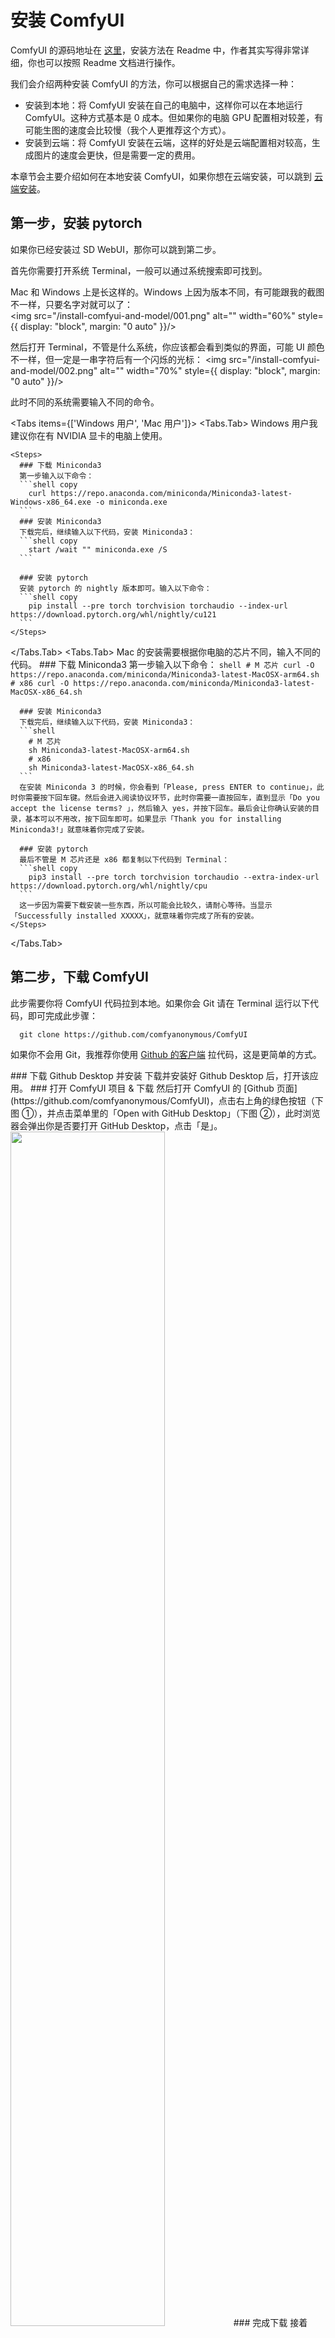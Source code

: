 
# 安装 ComfyUI

ComfyUI 的源码地址在 [这里](https://github.com/comfyanonymous/ComfyUI)，安装方法在 Readme 中，作者其实写得非常详细，你也可以按照 Readme 文档进行操作。

我们会介绍两种安装 ComfyUI 的方法，你可以根据自己的需求选择一种：
* 安装到本地：将 ComfyUI 安装在自己的电脑中，这样你可以在本地运行 ComfyUI。这种方式基本是 0 成本。但如果你的电脑 GPU 配置相对较差，有可能生图的速度会比较慢（我个人更推荐这个方式）。
* 安装到云端：将 ComfyUI 安装在云端，这样的好处是云端配置相对较高，生成图片的速度会更快，但是需要一定的费用。

本章节会主要介绍如何在本地安装 ComfyUI，如果你想在云端安装，可以跳到 [云端安装]()。


## 第一步，安装 pytorch
<Callout type="info">
  如果你已经安装过 SD WebUI，那你可以跳到第二步。
</Callout>

首先你需要打开系统 Terminal，一般可以通过系统搜索即可找到。

Mac 和 Windows 上是长这样的。Windows 上因为版本不同，有可能跟我的截图不一样，只要名字对就可以了：
<br/>
<PhotoProvider>
  <PhotoView src="/install-comfyui-and-model/001.png">
      <img src="/install-comfyui-and-model/001.png" alt="" width="60%" style={{ display: "block", margin: "0 auto" }}/>
  </PhotoView>
</PhotoProvider>

然后打开 Terminal，不管是什么系统，你应该都会看到类似的界面，可能 UI 颜色不一样，但一定是一串字符后有一个闪烁的光标：
<PhotoProvider>
  <PhotoView src="/install-comfyui-and-model/002.png">
      <img src="/install-comfyui-and-model/002.png" alt="" width="70%" style={{ display: "block", margin: "0 auto" }}/>
  </PhotoView>
</PhotoProvider>

此时不同的系统需要输入不同的命令。

<Tabs items={['Windows 用户', 'Mac 用户']}>
  <Tabs.Tab>
    Windows 用户我建议你在有 NVIDIA 显卡的电脑上使用。

    <Steps>
      ### 下载 Miniconda3
      第一步输入以下命令：
      ```shell copy
        curl https://repo.anaconda.com/miniconda/Miniconda3-latest-Windows-x86_64.exe -o miniconda.exe
      ```
      ### 安装 Miniconda3
      下载完后，继续输入以下代码，安装 Miniconda3：
      ```shell copy
        start /wait "" miniconda.exe /S
      ```

      ### 安装 pytorch
      安装 pytorch 的 nightly 版本即可。输入以下命令：
      ```shell copy
        pip install --pre torch torchvision torchaudio --index-url https://download.pytorch.org/whl/nightly/cu121
      ```
    </Steps>
  </Tabs.Tab>
  <Tabs.Tab>
    Mac 的安装需要根据你电脑的芯片不同，输入不同的代码。
    <Steps>
      ### 下载 Miniconda3
      第一步输入以下命令：
      ```shell
      # M 芯片
      curl -O https://repo.anaconda.com/miniconda/Miniconda3-latest-MacOSX-arm64.sh
      # x86
      curl -O https://repo.anaconda.com/miniconda/Miniconda3-latest-MacOSX-x86_64.sh
      ```
      
      ### 安装 Miniconda3
      下载完后，继续输入以下代码，安装 Miniconda3：
      ```shell
        # M 芯片
        sh Miniconda3-latest-MacOSX-arm64.sh
        # x86
        sh Miniconda3-latest-MacOSX-x86_64.sh
      ```
      在安装 Miniconda 3 的时候，你会看到「Please, press ENTER to continue」，此时你需要按下回车键。然后会进入阅读协议环节，此时你需要一直按回车，直到显示「Do you accept the license terms? 」，然后输入 yes，并按下回车。最后会让你确认安装的目录，基本可以不用改，按下回车即可。如果显示「Thank you for installing Miniconda3!」就意味着你完成了安装。

      ### 安装 pytorch
      最后不管是 M 芯片还是 x86 都复制以下代码到 Terminal：
      ```shell copy
        pip3 install --pre torch torchvision torchaudio --extra-index-url https://download.pytorch.org/whl/nightly/cpu
      ```
      这一步因为需要下载安装一些东西，所以可能会比较久，请耐心等待。当显示「Successfully installed XXXXX」，就意味着你完成了所有的安装。
    </Steps>

    
  </Tabs.Tab>
</Tabs>

<Subscribe />

## 第二步，下载  ComfyUI
此步需要你将 ComfyUI 代码拉到本地。如果你会 Git 请在 Terminal 运行以下代码，即可完成此步骤：
```shell copy
  git clone https://github.com/comfyanonymous/ComfyUI
```

如果你不会用 Git，我推荐你使用 [Github 的客户端](https://desktop.github.com/) 拉代码，这是更简单的方式。

<Steps>
  ### 下载 Github Desktop 并安装
  下载并安装好 Github Desktop 后，打开该应用。
  ### 打开 ComfyUI 项目 & 下载
  然后打开 ComfyUI 的 [Github 页面](https://github.com/comfyanonymous/ComfyUI)，点击右上角的绿色按钮（下图 ①），并点击菜单里的「Open with GitHub Desktop」（下图 ②），此时浏览器会弹出你是否要打开 GitHub Desktop，点击「是」。
  <PhotoProvider>
    <PhotoView src="/install-comfyui-and-model/003.png">
        <img src="/install-comfyui-and-model/003.png" alt="" width="70%" style={{ display: "block", margin: "0 auto" }}/>
    </PhotoView>
  </PhotoProvider>
  ### 完成下载
  接着 GitHub Desktop 会让你选择一个保存位置，你可以按需调整，然后点击确定。Github Desktop 会同步云端的代码到本地，如果你看到下方这样的界面，这就意味着你已经完成了代码同步。
  <PhotoProvider>
    <PhotoView src="/install-comfyui-and-model/004.png">
        <img src="/install-comfyui-and-model/004.png" alt="" width="70%" style={{ display: "block", margin: "0 auto" }}/>
    </PhotoView>
  </PhotoProvider>
</Steps>

## 第三步，安装依赖
下载好代码后，需要安装依赖。有两种方法安装依赖。

<Tabs items={['VS Code 方法（推荐）', 'Terminal 方法']}>
  <Tabs.Tab>
    如果你安装过 [Visual Studio Code](https://code.visualstudio.com/)，那你只需要：
    <Steps>
      ### 打开项目文件夹
      在 Github Desktop 上点击「Open in Visual Studio Code」按钮。此时 VS Code 会打开。
      ### 打开 VS Code Terminal
      接着你需要点击 VS Code 右上角的第二个 icon，然后你会在软件底部看到一个类似你之前在 Terminal 里看到的命令输入界面。
      <PhotoProvider>
        <PhotoView src="/install-comfyui-and-model/005.png">
            <img src="/install-comfyui-and-model/005.png" alt="" width="70%" style={{ display: "block", margin: "0 auto" }}/>
        </PhotoView>
      </PhotoProvider>
      ### 输入命令
      最后一步你需要在底部 Terminal 输入以下命令，并点击回车：
      ```shell
      # 如果遇到网络问题看后面的 Q&A
      pip install -r requirements.txt
      ```
      <Callout type="warning" emoji="⚠️">
        你有可能会遇到如 pip 安装的报错，那此时你可以尝试下 pip3：
        ```shell copy
        pip3 install -r requirements.txt
        ```
      </Callout>
    </Steps>
  </Tabs.Tab>
  <Tabs.Tab>
    如果你没有安装 VS Code 也不想安装，那你可以实用 Terminal 安装这些依赖。你只需要按照以下步骤进行：
    <Steps>
      ### 打开项目文件夹
      在 Github Desktop 上点击「Show in Finder」按钮，如果是 Win 则是「Show in Explorer」按钮。
      ### 找到项目文件夹的路径
      此时 Finder 会打开 ComfyUI 的文件夹，你需要在空白处点击右键，然后点击 Get Info（或者是类似「文件夹信息」之类的按钮）。然后你会在新的窗口看到此文件夹的位置信息，类似下图所示。Win 的用户可以直接在文件夹的导航处看到这个位置信息。框选并复制这串个信息。你复制的信息应该是一些斜杠加字符，比如我的是这样的：/Users/jimmywang/Documents/GitHub
      <PhotoProvider>
        <PhotoView src="/install-comfyui-and-model/006.png">
            <img src="/install-comfyui-and-model/006.png" alt="" width="40%" style={{ display: "block", margin: "0 auto" }}/>
        </PhotoView>
      </PhotoProvider>
      ### cd 到项目文件夹
      打开 Terminal 输入 cd，然后空格，接着黏贴上一步复制好的代码。然后需要注意，此时你还需要在最后补上 ComfyUI 然后按下回车。以我为例的话，最后你要输入的大概是这样的（**注意不要复制我的代码，你的文件夹位置应该跟我不一样，我只是示意**）：
      ```shell
      cd /Users/jimmywang/Documents/GitHub/ComfyUI
      ```
      如果顺利的话，会是这样：
      <PhotoProvider>
        <PhotoView src="/install-comfyui-and-model/007.png">
            <img src="/install-comfyui-and-model/007.png" alt="" width="70%" style={{ display: "block", margin: "0 auto" }}/>
        </PhotoView>
      </PhotoProvider>
      ### 输入命令
      最后一步你需要在那里输入以下代码，并点击回车：
      ```shell
      # 如果遇到网络问题看后面的 Q&A
      pip install -r requirements.txt
      ```
      <Callout type="warning" emoji="⚠️">
        你有可能会遇到如 pip 安装的报错，那此时你可以尝试下 pip3：
        ```shell copy
        pip3 install -r requirements.txt
        ```
      </Callout>
    </Steps>
  </Tabs.Tab>
</Tabs>

不管使用哪种方法，你应该都会在最后看到「Successfully installed XXXXX」这就意味着你完成了安装。另外如果你遇到其他问题，可以查看本章最后的 Q&A。

## 第四步，启动服务

不管你在上一步是用 VS Code 运行，还是在 Terminal 里运行，你都可以继续输入以下代码：

```shell copy
  python main.py
```
<Callout type="warning" emoji="⚠️">
  这一步，如果你想让 ComfyUI 运行得更快，可以输入以下代码：

  ```shell copy
    python main.py --force-fp16
  ```
  
  另外，如果你遇到类似上一步的报错问题，可以尝试用 python3：
  ```shell copy
    python3 main.py
  ``` 
</Callout>

当你看到「To see the GUI go to: http://127.0.0.1:8188」，
就意味着你已经完成了 ComfyUI 的安装，并成功运行。此时你只需要在浏览器里复制黏贴下方地址即可：

```shell copy
  http://127.0.0.1:8188/ 
```
你应该能看到以下界面。恭喜你，ComfyUI 已经安装好了。但此时还没法运行 Stable DIffusion 生图。你还需要下载关键的模型，在下一章我会教大家如何下载并安装所需的模型。
<br/>
<PhotoProvider>
  <PhotoView src="/install-comfyui-and-model/008.png">
      <img src="/install-comfyui-and-model/008.png" alt="" width="80%" style={{ display: "block", margin: "0 auto" }}/>
  </PhotoView>
</PhotoProvider>

## Q&A

**Q: 终端显示某个模块下载失败，或无法下载该怎么办？**

这是因为网络没有做到终端 FanQiang，终端 FanQiang 需要配置好代理。
```shell
# 具体端口要根据自己的 FanQiang 服务来看，最好把这个配置到默认的终端启动项里边
export https_proxy=http://127.0.0.1:7890 http_proxy=http://127.0.0.1:7890 all_proxy=socks5://127.0.0.1:7890
```
**Q: 终端显示 ERROR: Could not find a version that satisfies the requirement pyyaml (from versions: none) 该如何处理？**
> 此问题来自 Discord 用户 Lulu。

这是因为缺少 pyyaml，你可以运行：
```shell
 pip install pyyaml
 ```

 完成安装后，再继续安装 ComfyUI。
<Subscribe />

